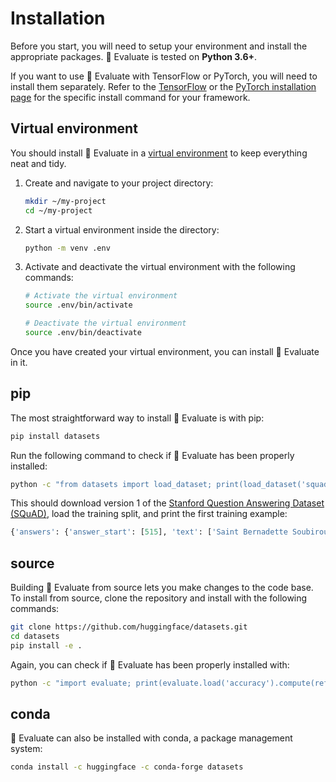 # Installation

Before you start, you will need to setup your environment and install the appropriate packages. 🤗 Evaluate is tested on **Python 3.6+**.

<Tip>

If you want to use 🤗 Evaluate with TensorFlow or PyTorch, you will need to install them separately. Refer to the [TensorFlow](https://www.tensorflow.org/install/pip#tensorflow-2-packages-are-available) or the [PyTorch installation page](https://pytorch.org/get-started/locally/#start-locally) for the specific install command for your framework.

</Tip>

## Virtual environment

You should install 🤗 Evaluate in a [virtual environment](https://docs.python.org/3/library/venv.html) to keep everything neat and tidy.

1. Create and navigate to your project directory:

   ```bash
   mkdir ~/my-project
   cd ~/my-project
   ```

2. Start a virtual environment inside the directory:

   ```bash
   python -m venv .env
   ```

3. Activate and deactivate the virtual environment with the following commands:

   ```bash
   # Activate the virtual environment
   source .env/bin/activate
   
   # Deactivate the virtual environment
   source .env/bin/deactivate
   ```

Once you have created your virtual environment, you can install 🤗 Evaluate in it.

## pip

The most straightforward way to install 🤗 Evaluate is with pip:

```bash
pip install datasets
```

Run the following command to check if 🤗 Evaluate has been properly installed:

```bash
python -c "from datasets import load_dataset; print(load_dataset('squad', split='train')[0])"
```

This should download version 1 of the [Stanford Question Answering Dataset (SQuAD)](https://rajpurkar.github.io/SQuAD-explorer/), load the training split, and print the first training example:

```python
{'answers': {'answer_start': [515], 'text': ['Saint Bernadette Soubirous']}, 'context': 'Architecturally, the school has a Catholic character. Atop the Main Building\'s gold dome is a golden statue of the Virgin Mary. Immediately in front of the Main Building and facing it, is a copper statue of Christ with arms upraised with the legend "Venite Ad Me Omnes". Next to the Main Building is the Basilica of the Sacred Heart. Immediately behind the basilica is the Grotto, a Marian place of prayer and reflection. It is a replica of the grotto at Lourdes, France where the Virgin Mary reputedly appeared to Saint Bernadette Soubirous in 1858. At the end of the main drive (and in a direct line that connects through 3 statues and the Gold Dome), is a simple, modern stone statue of Mary.', 'id': '5733be284776f41900661182', 'question': 'To whom did the Virgin Mary allegedly appear in 1858 in Lourdes France?', 'title': 'University_of_Notre_Dame'}
```

## source

Building 🤗 Evaluate from source lets you make changes to the code base. To install from source, clone the repository and install with the following commands:

```bash
git clone https://github.com/huggingface/datasets.git
cd datasets
pip install -e .
```

Again, you can check if 🤗 Evaluate has been properly installed with:

```bash
python -c "import evaluate; print(evaluate.load('accuracy').compute(references=[1], predictions=[1]))"
```

## conda

🤗 Evaluate can also be installed with conda, a package management system:

```bash
conda install -c huggingface -c conda-forge datasets
```
